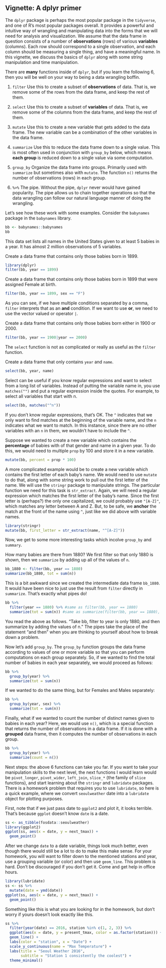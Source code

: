 ## Vignette: A dplyr primer {-}

The `dplyr` package is perhaps the most popular package in the `tidyverse`, and one of R's most popular packages overall. 
It provides a powerful and intuitive way of wrangling and manipulating data into the forms that we will need for analysis and visualization.
We assume that the data frame in question consists of a number of **observations** (rows) of various **variables** (columns). 
Each row should correspond to a single observation, and each column should be measuring a single thing, and have a meaningful name.
In this vignette, we discuss the basics of `dplyr` along with some string manipulation and time manipulation.

There are **many** functions inside of `dplyr`, but if you learn the following 6, then you will be well on your way to being a data wrangling boffin.

1. `filter` Use this to create a subset of **observations** of data. That is, we remove some of the rows from the data frame, and keep the rest of them.

2. `select` Use this to create a subset of **variables** of data. That is, we remove some of the columns from the data frame, and keep the rest of them.

3. `mutate` Use this to create a new variable that gets added to the data frame. The new variable can be a combination of the other variables in the data frame.

4. `summarize` Use this to reduce the data frame down to a single value. This is most often used in conjunction with `group_by` below, which means **each group** is reduced down to a single value via some computation.

5. `group_by` Organize the data frame into groups. Primarily used with `summarize` but sometimes also with `mutate`. The function `n()` returns the number of observations (rows) in each group.

6. `%>%` The pipe. Without the pipe, `dplyr` never would have gained popularity. The pipe allows us to chain together operations so that the data wrangling can follow our natural language manner of doing the wrangling.

Let's see how these work with some examples. Consider the `babynames` package in the `babynames` library.

```r
bb <- babynames::babynames
bb
```

This data set lists all names in the United States given to at least 5 babies in a year. It has almost 2 million observations of 5 variables.

:::example
Create a data frame that contains only those babies born in 1899.

```r
library(dplyr)
filter(bb, year == 1899)
```

Create a data frame that contains only those babies born in 1899 that were assigned Female at birth.

```r
filter(bb, year == 1899, sex == "F")
```

As you can see, if we have multiple conditions separated by a comma, `filter` interprets that as an **and** condition. If we want to use **or**, we need to use the vector valued or operator `|`.

Create a data frame that contains only those babies born either in 1900 or 2000.

```r
filter(bb, year == 1900|year == 2000)
```
:::


The `select` function is not as complicated or really as useful as the `filter` function.

::: example
Create a data frame that only contains `year` and `name`.

```r
select(bb, year, name)
```

Select can be useful if you know regular expressions and want to select from a long list of variables. Instead of putting the variable name in, you use `matches("")` and put a regular expression inside the quotes. For example, to select all variables that start with n.

```r
select(bb, matches("^n"))
```

If you don't know regular expressions, that's OK. The `^` indicates that we only want to find matches at the beginning of the variable name, and the `n` indicates what we want to match. In this instance, since there are no other variables with an `n` in them, we wouldn't have to include the `^`. 
:::

:::example
Suppose we wanted to create a new variable which contains the **percentage** of babies with of that gender and name in a given year. To do this, we would need to multiple `prop` by 100 and store it in a new variable.

```r
mutate(bb, percent = prop * 100)
```

A more complicated example would be to create a new variable which contains the first letter of each baby's name. 
We would need to use `mutate` to do that, along with some string work to pull out the first letter of the name. 
We will use the `stringr` package to manipulate strings. 
The particular function we need for this task is `str_extract`.
Again, we will need a regular expression which matches the first letter of the baby's name.
Since the first letter is (perhaps?) the only one capitalized, we could probably use `"[A-Z]"`, which matches any letter between A and Z.
But, to be safe, we **anchor** the match at the front of the name using `^`, just like we did above with variable names.

```r
library(stringr)
mutate(bb, first_letter = str_extract(name, "^[A-Z]"))
```
:::

Now, we get to some more interesting tasks which incolve `group_by` and `summary`.

::: example
How many babies are there from 1880? We first filter so that only 1880 is shown, then we `summarize` by adding up all of the values of `n`.

```r
bb_1880 <- filter(bb, year == 1880)
summarize(bb_1880, tot = sum(n))
```

This is a bit awkward since we created the intermediate data frame `bb_1880`. It would have been nice to just use the result from `filter` directly in `summarize`. That's exactly what pipes do!

```r
bb %>% 
  filter(year == 1880) %>% #same as filter(bb, year == 1880)
  summarize(tot = sum(n)) #same as summarize(filter(bb, year == 1880), tot = sum(n))
```

You read the above as follows. "Take bb, filter to year is only 1880, and then summarize by adding the values of n." The pipes take the place of the statement "and then" when you are thinking to yourself about how to break down a problem.

Now let's add `group_by`. The `group_by` function groups the data frame according to values of one or more variable so that you can perform computations on each group separately. So, if we wanted to find the total number of babies in each year separately, we would proceed as follows:

```r
bb %>% 
  group_by(year) %>% 
  summarize(tot = sum(n))
```

If we wanted to do the same thing, but for Females and Males separately:

```r
bb %>% 
  group_by(year, sex) %>% 
  summarize(tot = sum(n))
```

Finally, what if we wanted to count the number of distinct names given to babies in each year? Here, we would use `n()`, which is a special function that returns the number of observations in a data frame. If it is done with a **grouped** data frame, then it computes the number of observations in each group.

```r
bb %>% 
  group_by(year) %>% 
  summarize(count = n())
```

:::

Next steps: the above 6 functions can take you far. If you want to take your manipulation skills to the next level, the next functions I would learn would be `pivot_longer`, `pivot_wider`, `left_join`, `slice_*` (the family of `slice` functions), and start learning about the `stringr` and `lubridate` packages. There is a homework problem that requires you to use `lubridate`, so here is a quick example, where we convert `seoulweather` date into a `lubridate` object for plotting purposes. 

First, note that if we just pass date to `ggplot2` and plot it, it looks terrible. That's because `ggplot` doesn't know `date` is a date.

```r
ss <- as_tibble(fosdata::seoulweather)
library(ggplot2)
ggplot(ss, aes(x = date, y = next_tmax)) + 
  geom_point()
```

After we change `date` to a date variable, things look much better, even though there would still be a lot to do to make this make sense. For your homework, you will want to filter down to the mentioned stations and year, use a grouping variable (or color) and then use `geom_line`. This problem is hard. Don't be discouraged if you don't get it. Come and get help in office hours.

```r
library(lubridate)
ss <- ss %>% 
  mutate(date = ymd(date))
ggplot(ss, aes(x = date, y = next_tmax)) + 
  geom_point()
```

Something like this is what you are looking for in the homework, but don't worry if yours doesn't look exactly like this.

```r
ss %>% 
  filter(year(date) == 2016, station %in% c(1, 2, 3)) %>% 
  ggplot(aes(x = date, y = present_tmax, color = as.factor(station))) + 
  geom_line() +
  labs(color = "station", x = "Date") +
  scale_y_continuous(name = "Max Temperature") +
  labs(title = "Seoul Weather 2016", 
       subtitle = "Station 1 consistently the coolest") + 
  theme_minimal()
  
```


